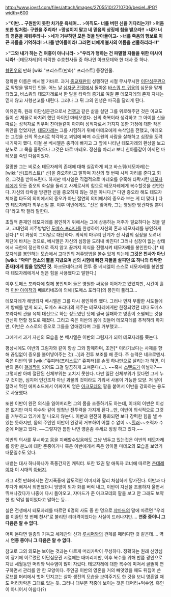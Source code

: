 http://www.joysf.com/files/attach/images/2705510/2710706/besiel.JPG?width=600

>'''"이반... 구원받지 못한 차가운 육체여...'''
>'''아직도- 너를 버린 신을 기다리는가?'''
>'''어둠 또한 빛처럼- 구원을 주리라!'''
>'''망설이지 말고 네 믿음의 상징에 침을 뱉으라!!'''
>'''내가 너의 영혼을 채워주리니-''' 
>'''네가 거부하던 모든 것을 받아들이고-'''
>'''너를 죽음의 행보로 이끈 자들을 기억하라!'''
>'''나를 받아들이라! 그러면 너에게 불사의 어둠을 선물하리라-!!"'''

>'''"그와 내가 하는 건 여흥이 아니니라-'''
>'''"우리가 행하는 건 파멸할 자들을 위한 미사이니라!'''
-[테모자레]의 타락한 수호천사들 중 하나인 아크모데와 한 대사 중 하나.

[[형민우]]의 만화 [wiki:"프리스트(만화)" 프리스트] 등장인물.

정확한 이름은 베시엘 가바르. 과거 [[종교]][[재판]]이 성행하던 시절 무시무시한 [[이단심문관]]으로 악명을 떨치던 인물. 어느 날 [[십자군 전쟁]]에서 돌아온 [[바스쿼 드 귀옹]]의 심문을 맡게 되었고, 바스쿼의 테모자레로서 한 말을 타락의 증거로 여길 뿐 테모자레의 존재 자체는 믿지 않고 사형선고를 내린다. 그러나 그 뒤 그의 인생은 파국을 달리게 된다.

이유인즉, 원래 이단심문관으로서 [[전쟁]]과 같은 삶을 살던 그를 위로해주던 것은 이교도들이 산 제물로 바치려 했던 아이인 마테오였다. 신의 축복이라 생각하고 그 아이를 신을 따르는 성직자로 키우며 친아들같이 아끼며 성직자로서 가지지 못한 가정에 대한 작은 위안을 얻었지만, [[테모자레]]는 그를 시험하기 위해 마테오에게 속삭임을 전했고, 마테오는 그것을 신의 목소리로 착각하고 꾀임에 빠져 수도원의 사람을 살해하고 심장을 도려내기까지 했다. 이걸 본 베시엘은 충격에 빠지고 그 앞에 나타난 테모자레의 환상을 보고 분노로 그 목을 졸랐으나 그것은 바로 마테오. 정신을 차리고 보니 친아들같이 아끼던 마테오를 죽인 다음이었다.

절망한 그는 비로소 테모자레의 존재에 대해 실감하게 되고 바스쿼(테모자레)는 [wiki:"신(프리스트)" 신]을 증오하라고 말하며 자신의 첫 번째 사제 자리를 준다고 회유, 그것을 받아드린다. 하지만 베시엘은 직접적으로 마테오를 유혹해 타락시킨 [[테모자레]]에게 모든 증오의 화살을 돌리고 사제로서의 힘으로 테모자레에게 복수할것을 선언한다. 자신의 타락을 방관한 신을 증오하지 않는 것은 아니다.[* 다만 증오라 해도 테모자체처럼 타도의 의미에서의 증오가 아닌 절연의 의미에서의 증오라 보는 게 더 맞다.] 다만 테모자레가 최우선일 뿐. 이후 이반에게도 "신은 잊어라, 그는 영원한 방관자일 뿐이다"라고 딱 잘라 말한다. 

초월적 존재인 테모자레를 봉인하기 위해서는 그에 상응하는 저주가 필요하다는 것을 알고, 고대인의 저주방법인 [[도메스 포라다]]를 완성하여 자신의 혼과 테모자레를 봉인하게 된다.[* 이 과정이 그야말로 대단하다. 의식의 마무리 단계가 산 사람의 심장을 도려내 제단에 바치는 것으로, 베시엘은 자신의 심장을 도려내 바친다! 그러나 심장이 없는 상태에서 극한의 정신력으로 죽지 않고 끝까지 의식을 진행시켜 테모자레를 봉인한다.][* 테모자레를 봉인하는 모습에서 고대인의 저주방법을 볼수 있게 되는데 '''그것은 천사가 아닌 [wiki: "악마" 염소의 뿔을 지녔으며 신의 시험에 빠진 자들을 살피던 또 하나의 타락한 존재]에게 힘을 얻었던 것'''. 아크모데하고의 전투 중 베시엘이 스스로 테모자레를 봉인할 때 테모자레에게서 얻은 힘을 사용했다고 말한다.]

이후 도메스 포라다에 함께 봉인되어 둘은 영원한 싸움을 이어가고 있었지만, 시간이 흘러 [[이반 아이작]]과 베르티네즈에 의해 [도메스 포라다]의 봉인이 풀리고...

테모자레가 해방되자 베시엘은 그를 다시 봉인하려 했다. 그러나 먼저 부활한 사도들에게 방해를 받게 되고, 도메스 포라다의 저주는 테모자레에게만 한정되었던 데다 도메스 포라다의 관을 육체 대신으로 하는 정도였던 탓에 결국 실패하고 영혼이 소멸되는 것을 간신히 면할 정도로 깨졌다. 그리고 죽은 이반의 몸에 깃들어 테모자레를 추적하려 하지만, 이반은 스스로의 증오로 그들을 없애겠다며 그를 거부했고...

그에게서 과거 자신의 모습을 본 베시엘은 이반의 그림자가 되어 테모자레를 쫒는다.

평상시에도 이반의 그림자와 같이 항상 그와 함께하며, 조언[* 이라기보다는 사제를 향해 끊임없이 증오를 불어넣어주는 것(...)]과 전투 보조를 해 준다. 주 능력은 네크로멘시. 죽은 이반의 말 [wiki:"쥬피터(프리스트)" 쥬피터]를 손짓 하나만으로 살리는가 하면, 이반의 몸이 [[걸레]]짝이 되어도 그걸 말끔하게 고쳐준다(...). ~~혹시 [[스탠드]]가 아닐까?~~ 그렇지만 아예 절단된 신체부위는 고치지 못한다. 다만 일단 신체부위가 있다면 그게 누구 것이든, 심지어 인간조차 아닌 괴물의 것이라도 기워서 사용이 가능한 모양. 저 팔이 잘려서 먹힌 에피소드에서 어찌어찌 얻은 [[아크모데]]의 팔을 붙여서 이반을 강화하는 용도로 사용했다.

또한 이반이 완전 의식을 잃어버리면 그의 몸을 조종하기도 하는데, 이때의 이반은 이성은 없지만 마치 야수와 같이 엄청난 전투력을 가지게 된다...만, 이반이 의식적으로 그것을 거부하고 있기에 잘 나오지 않는다. 이반과 완전히 동화되면 보다 강력한 힘을 낼 수 있는 듯하지만, 몸의 주인인 이반이 완강히 거부하여 어쩔 수 없이 ~~[[힐러]]~~조력자 수준에 머물고 있다. ~~그렇지만 틈만 나면 영혼좀 주세요 징징 하고 있다.~~

이반의 의사를 무시하고 몸을 지배할수있음에도 그냥 냅두고 있는것은 이반의 테모자레를 향한 분노에 대한 존중이거나 혹은 이반에게서 죽은 양아들 마테오의 모습을 보았기 때문일수도 있다.

내뱉는 대사 하나하나가 폭풍간지인 캐릭터. 또한 12권 말 애독자 코너에 따르면 [[츤데레]]이자 이 시대의 [[아버지]]. 

개그 4컷 만화에서는 간지폭풍에 압도적인 이미지와 달리 처참하게 망가진다. 이반과 다투다가 삐져서 외면했더니 엉망이 되자 화를 버럭 내고, 이반이 자신을 조롱하자 울면서 뛰쳐나갔다가 나중에 다시 돌아오고, 쟈마드가 준 아크모데의 팔을 보고 안 그래도 보약 한 첩 먹일 참이었다고 말하는 등...

실은 전생에서 테모자레를 따르던 6명의 사도 중 한 명으로 [[쟈마드]]의 말에 따르면 "우리를 이끌던 첫 번째 천사"로 불리던 리더격이었다는 사실이 드러나지만…. '''연중 중이니 그 다음은 알 수 없다.''' 

어찌 본다면 일종의 기독교 세계관의 신과 [[루시퍼]]와의 관계를 패러디한 것 같은데…. 역시 '''연중 중이니 그 다음은 알 수 없다.'''

참고로 그의 외모는 보이는 것과는 다르게 머리카락이 무성하다. 정확히는 원래 신앙심이 광기에 이르렀던 이단심문관 시절에는 대머리지만, 이후 복수를 위해 반쯤 광인으로 지낸 세월동안 머리와 턱수염이 많이 자랐다. 테모자레에 대한 복수에 미쳐서 골똘히 연구하면서 관리를 안 한 모양이다. 주인공 이반의 영혼을 거의 빼앗았을 때도 뒤집어 쓴 로브를 머리에서 벗어 던지고는 살아 생전의 모습을 보여주기도 한 것을 보니 영혼일 때도 머리카락은 그대로 있는 듯. 그러나 대부분 작중에 보이는 것은 대머리+턱수염. 흑인이 아니어서 아쉽다(?)
